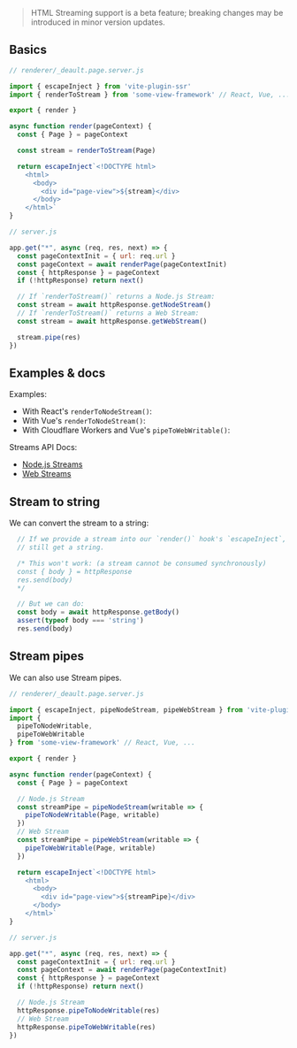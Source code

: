 
> HTML Streaming support is a beta feature; breaking changes may be introduced in minor version updates.

## Basics

```js
// renderer/_deault.page.server.js

import { escapeInject } from 'vite-plugin-ssr'
import { renderToStream } from 'some-view-framework' // React, Vue, ...

export { render }

async function render(pageContext) {
  const { Page } = pageContext

  const stream = renderToStream(Page)

  return escapeInject`<!DOCTYPE html>
    <html>
      <body>
        <div id="page-view">${stream}</div>
      </body>
    </html>`
}
```

```js
// server.js

app.get("*", async (req, res, next) => {
  const pageContextInit = { url: req.url }
  const pageContext = await renderPage(pageContextInit)
  const { httpResponse } = pageContext
  if (!httpResponse) return next()

  // If `renderToStream()` returns a Node.js Stream:
  const stream = await httpResponse.getNodeStream()
  // If `renderToStream()` returns a Web Stream:
  const stream = await httpResponse.getWebStream()

  stream.pipe(res)
})
```

## Examples & docs

Examples:
 - With React's `renderToNodeStream()`: <RepoLink path='/examples/react-full/' />
 - With Vue's `renderToNodeStream()`: <RepoLink path='/examples/vue-full/' />
 - With Cloudflare Workers and Vue's `pipeToWebWritable()`: <RepoLink path='/examples/cloudflare-workers-vue-html-streaming/' />

Streams API Docs:
 - [Node.js Streams](https://nodejs.org/api/stream.html)
 - [Web Streams](https://developer.mozilla.org/en-US/docs/Web/API/Streams_API)


## Stream to string

We can convert the stream to a string:

```js
  // If we provide a stream into our `render()` hook's `escapeInject`, we can
  // still get a string.

  /* This won't work: (a stream cannot be consumed synchronously)
  const { body } = httpResponse
  res.send(body)
  */

  // But we can do:
  const body = await httpResponse.getBody()
  assert(typeof body === 'string')
  res.send(body)
```

## Stream pipes

We can also use Stream pipes.

```js
// renderer/_deault.page.server.js

import { escapeInject, pipeNodeStream, pipeWebStream } from 'vite-plugin-ssr'
import {
  pipeToNodeWritable,
  pipeToWebWritable
} from 'some-view-framework' // React, Vue, ...

export { render }

async function render(pageContext) {
  const { Page } = pageContext

  // Node.js Stream
  const streamPipe = pipeNodeStream(writable => {
    pipeToNodeWritable(Page, writable)
  })
  // Web Stream
  const streamPipe = pipeWebStream(writable => {
    pipeToWebWritable(Page, writable)
  })

  return escapeInject`<!DOCTYPE html>
    <html>
      <body>
        <div id="page-view">${streamPipe}</div>
      </body>
    </html>`
}
```
```js
// server.js

app.get("*", async (req, res, next) => {
  const pageContextInit = { url: req.url }
  const pageContext = await renderPage(pageContextInit)
  const { httpResponse } = pageContext
  if (!httpResponse) return next()

  // Node.js Stream
  httpResponse.pipeToNodeWritable(res)
  // Web Stream
  httpResponse.pipeToWebWritable(res)
})
```
